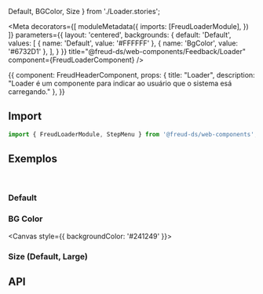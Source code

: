   Default,
  BGColor,
  Size
} from './Loader.stories';

<Meta
  decorators={[
    moduleMetadata({
      imports: [FreudLoaderModule],
    })
  ]}
  parameters={{
    layout: 'centered',
    backgrounds: {
      default: 'Default',
      values: [
        { name: 'Default', value: '#FFFFFF' },
        { name: 'BgColor', value: '#6732D1' },
      ],
    }
  }}
  title="@freud-ds/web-components/Feedback/Loader" component={FreudLoaderComponent} />

<Story name="Storyname-hidden">
  {{
    component: FreudHeaderComponent,
    props: {
      title: "Loader",
      description: "Loader é um componente para indicar ao usuário que o sistema esá carregando."
    },
  }}
</Story>

## <a id="importing"></a>Import

```ts
import { FreudLoaderModule, StepMenu } from '@freud-ds/web-components';
```

## <a id="exemplos"></a>Exemplos
<br />

### Default
<Canvas>
  <Story story={Default}/>
</Canvas>

### BG Color
<Canvas style={{ backgroundColor: '#241249' }}>
  <Story story={BGColor}/>
</Canvas>

### Size (Default, Large)
<Canvas>
  <Story story={Size}/>
</Canvas>

## <a id="api"></a>API

<ArgsTable of={FreudLoaderComponent} />
